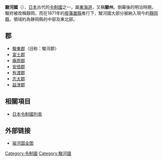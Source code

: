 {{japanese|image=Old Japan Suruga.svg|width=300px|caption=駿河國在日本的位置|japanese=駿河国|kana=するが の くに|romaji=Suruga no Kuni}}
'''駿河國'''（{{jpn|j=駿河国|kyu=駿河國|hg=するがのくに|hgt=|rm=Suruganokuni|f=y}}），[[日本|日本]]古代的[[令制國|令制國]]之一，屬[[東海道|東海道]]，又稱'''駿州'''。倒幕後的明治時期，駿府被改稱靜岡，而在1871年的[[廢藩置縣|廢藩置縣]]推行下，駿河國大部分被納入現今的[[靜岡縣|靜岡縣]]，領域約為静岡縣的中部及東北部。

== 郡 ==
* [[駿東郡|駿東郡]]（旧称：駿河郡）
* [[富士郡|富士郡]]
* [[庵原郡|庵原郡]]
* [[安倍郡|安倍郡]]
* [[有渡郡|有渡郡]]
* [[志太郡|志太郡]]
* [[益津郡|益津郡]]

== 相關項目 ==
*[[日本令制國列表|日本令制國列表]]

==外部链接==
*[http://www.wdl.org/zh/item/9935 骏河国全图]

{{駿河國的郡}}
{{日本令制國}}
{{Authority control}}
{{DEFAULTSORT:Suruga}}
[[Category:令制國|Category:令制國]]
[[Category:駿河國|Category:駿河國]]
